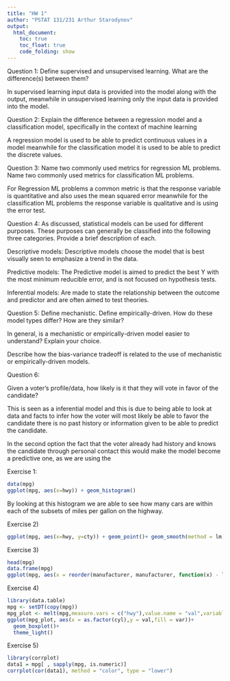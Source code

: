 ```yaml
---
title: "HW 1"
author: "PSTAT 131/231 Arthur Starodynov"
output:
  html_document:
    toc: true
    toc_float: true
    code_folding: show
---
```


Question 1: Define supervised and unsupervised learning. What are the difference(s) between them?

In supervised learning input data is provided into the model along with the output, meanwhile in unsupervised learning only the input data is provided into the model. 

Question 2: Explain the difference between a regression model and a classification model, specifically in the context of machine learning

A regression model is used to be able to predict continuous values in a model meanwhile for the classification model it is used to be able to predict the discrete values.

Question 3: Name two commonly used metrics for regression ML problems. Name two commonly used metrics for classification ML problems. 

For Regression ML problems a common metric is that the response variable is quantitative and also uses the mean squared error meanwhile for the classification ML problems the response variable is qualitative and is using the error test. 

Question 4: As discussed, statistical models can be used for different purposes. These purposes can generally be classified into the following three categories. Provide a brief description of each.

Descriptive models: Descriptive models choose the model that is best visually seen to emphasize a trend in the data.

Predictive models: The Predictive model is aimed to predict the best Y with the most minimum reducible error, and is not focused on hypothesis tests.  

Inferential models: Are made to state the relationship between the outcome and predictor and are often aimed to test theories. 


Question 5:
Define mechanistic. Define empirically-driven. How do these model types differ? How are they similar?



In general, is a mechanistic or empirically-driven model easier to understand? Explain your choice.

Describe how the bias-variance tradeoff is related to the use of mechanistic or empirically-driven models.


Question 6: 

Given a voter’s profile/data, how likely is it that they will vote in favor of the candidate?

This is seen as a inferential model and this is due to being able to look at data and facts to infer how the voter will most likely be able to favor the candidate there is no past history or information given to be able to predict the candidate. 

In the second option the fact that the voter already had history and knows the candidate through personal contact this would make the model become a predictive one, as we are using the  

Exercise 1: 
```r
data(mpg)
ggplot(mpg, aes(x=hwy)) + geom_histogram()
```
By looking at this histogram we are able to see how many cars are within each of the subsets of miles per gallon on the highway. 

Exercise 2)
```r
ggplot(mpg, aes(x=hwy, y=cty)) + geom_point()+ geom_smooth(method = lm)
```


Exercise 3) 
```r
head(mpg)
data.frame(mpg)
ggplot(mpg, aes(x = reorder(manufacturer, manufacturer, function(x) - length(x)))) + geom_bar()+ coord_flip()
```
Exercise 4) 
```r
library(data.table)
mpg <- setDT(copy(mpg))
mpg_plot <- melt(mpg,measure.vars = c("hwy"),value.name = "val",variable.name = "var")
ggplot(mpg_plot, aes(x = as.factor(cyl),y = val,fill = var))+
  geom_boxplot()+
  theme_light()
```

Exercise 5) 
```r
library(corrplot)
data1 = mpg[ , sapply(mpg, is.numeric)]
corrplot(cor(data1), method = "color", type = "lower")
```